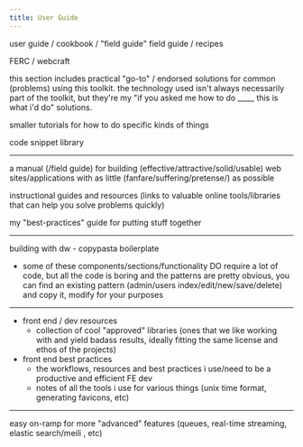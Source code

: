```yaml
---
title: User Guide
---
```


user guide / cookbook / "field guide"
field guide / recipes

FERC / webcraft

this section includes practical "go-to" / endorsed solutions for common (problems) using this toolkit. the technology used isn't always necessarily part of the toolkit, but they're my "if you asked me how to do ____, this is what i'd do" solutions.

smaller tutorials for how to do specific kinds of things

code snippet library

---


a manual (/field guide) for building (effective/attractive/solid/usable) web sites/applications with as little (fanfare/suffering/pretense/) as possible

instructional guides and resources (links to valuable online tools/libraries that can help you solve problems quickly)

my "best-practices" guide for putting stuff together


---

building with dw - copypasta boilerplate
- some of these components/sections/functionality DO require a lot of code, but all the code is boring and the patterns are pretty obvious, you can find an existing pattern (admin/users index/edit/new/save/delete) and copy it, modify for your purposes




---


- front end / dev resources
  - collection of cool "approved" libraries (ones that we like working with and yield badass results, ideally fitting the same license and ethos of the projects)
- front end best practices
  - the workflows, resources and best practices i use/need to be a productive and efficient FE dev
  - notes of all the tools i use for various things (unix time format, generating favicons, etc)


---

easy on-ramp for more "advanced" features (queues, real-time streaming, elastic search/meili , etc)

